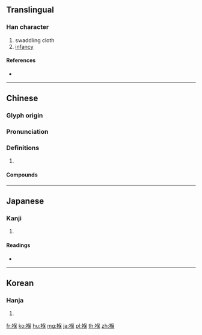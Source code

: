 {{character info/new}}
{{also|褴}}
==Translingual==

===Han character===
{{Han char|rn=145|rad=衣|as=09|sn=15|four=36294|canj=LORD}}

# swaddling cloth
# [[infancy]]

====References====
* {{Han ref|kx=1121.030|dkj=34438|dj=1588.180|hdz=53103.110|uh=8913|ud=35091|bh=BDC8|bd=48584}}

----

==Chinese==
{{zh-forms}}

===Glyph origin===
{{Han etym}}

===Pronunciation===
{{zh-pron
|m=bǎo
|c=bou2
|mc=y
|oc=y
|cat=
}}

===Definitions===
{{zh-hanzi}}

# {{rfdef|zh}}

====Compounds====
{{zh-der|褓中物|褓姆|褓抱提攜|褓母|襁褓|襁褓之年}}

----

==Japanese==

===Kanji===
{{ja-kanji|grade=|rs=衣09}}

# {{defn|lang=ja|sort=衣09}}

====Readings====
* {{ja-readings|on=[[ほ]] (ho), [[ほう]] (hō)|kun=[[おしめ]] (oshime), [[おむつ]] (omutsu)|nanori=}}

----

==Korean==

===Hanja===
{{ko-hanja|hangeul=보|eumhun=|rv=bo|mr=po|y=po}}

# {{defn|lang=ko|sort=衣09}}

[[fr:褓]]
[[ko:褓]]
[[hu:褓]]
[[mg:褓]]
[[ja:褓]]
[[pl:褓]]
[[th:褓]]
[[zh:褓]]